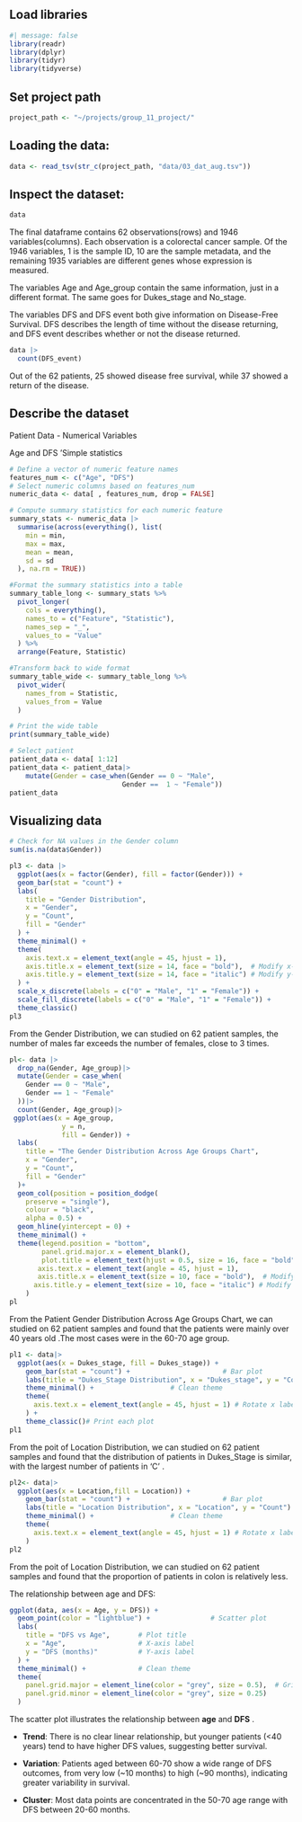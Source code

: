 ## Load libraries

```r
#| message: false
library(readr)
library(dplyr)
library(tidyr)
library(tidyverse)
```

## Set project path

```r
project_path <- "~/projects/group_11_project/"
```

## Loading the data:

```r
data <- read_tsv(str_c(project_path, "data/03_dat_aug.tsv"))
```

## Inspect the dataset:

```r
data
```

The final dataframe contains 62 observations(rows) and 1946 variables(columns). Each observation is a colorectal cancer sample. Of the 1946 variables, 1 is the sample ID, 10 are the sample metadata, and the remaining 1935 variables are different genes whose expression is measured.

The variables Age and Age_group contain the same information, just in a different format. The same goes for Dukes_stage and No_stage.

The variables DFS and DFS event both give information on Disease-Free Survival. DFS describes the length of time without the disease returning, and DFS event describes whether or not the disease returned.

```r
data |>
  count(DFS_event)
```

Out of the 62 patients, 25 showed disease free survival, while 37 showed a return of the disease.

## Describe the dataset

Patient Data - Numerical Variables

Age and DFS 'Simple statistics

```r
# Define a vector of numeric feature names
features_num <- c("Age", "DFS")
# Select numeric columns based on features_num
numeric_data <- data[ , features_num, drop = FALSE]

# Compute summary statistics for each numeric feature
summary_stats <- numeric_data |>
  summarise(across(everything(), list(
    min = min,
    max = max,
    mean = mean,
    sd = sd
  ), na.rm = TRUE))

#Format the summary statistics into a table
summary_table_long <- summary_stats %>%
  pivot_longer(
    cols = everything(),
    names_to = c("Feature", "Statistic"),
    names_sep = "_",
    values_to = "Value"
  ) %>%
  arrange(Feature, Statistic)

#Transform back to wide format
summary_table_wide <- summary_table_long %>%
  pivot_wider(
    names_from = Statistic,
    values_from = Value
  )

# Print the wide table
print(summary_table_wide)
```

```r
# Select patient 
patient_data <- data[ 1:12]
patient_data <- patient_data|>
    mutate(Gender = case_when(Gender == 0 ~ "Male",
                            Gender ==  1 ~ "Female"))
patient_data
```

## Visualizing data

```r
# Check for NA values in the Gender column
sum(is.na(data$Gender))
```

```r
pl3 <- data |>
  ggplot(aes(x = factor(Gender), fill = factor(Gender))) + 
  geom_bar(stat = "count") +
  labs(
    title = "Gender Distribution", 
    x = "Gender", 
    y = "Count", 
    fill = "Gender"
  ) +
  theme_minimal() +
  theme(
    axis.text.x = element_text(angle = 45, hjust = 1), 
    axis.title.x = element_text(size = 14, face = "bold"),  # Modify x-axis title font size and make it bold
    axis.title.y = element_text(size = 14, face = "italic") # Modify y-axis title font size and make it italic
  ) +
  scale_x_discrete(labels = c("0" = "Male", "1" = "Female")) + 
  scale_fill_discrete(labels = c("0" = "Male", "1" = "Female")) +
  theme_classic()
pl3
```

From the Gender Distribution, we can studied on 62 patient samples, the number of males far exceeds the number of females, close to 3 times.

```r
pl<- data |>
  drop_na(Gender, Age_group)|>
  mutate(Gender = case_when(
    Gender == 0 ~ "Male",
    Gender == 1 ~ "Female"
  ))|>
  count(Gender, Age_group)|>
 ggplot(aes(x = Age_group,
             y = n,
             fill = Gender)) +
  labs(
    title = "The Gender Distribution Across Age Groups Chart", 
    x = "Gender", 
    y = "Count", 
    fill = "Gender"
  )+
  geom_col(position = position_dodge(
    preserve = "single"),
    colour = "black",
    alpha = 0.5) +
  geom_hline(yintercept = 0) +
  theme_minimal() +
  theme(legend.position = "bottom",
        panel.grid.major.x = element_blank(),
        plot.title = element_text(hjust = 0.5, size = 16, face = "bold"),
       axis.text.x = element_text(angle = 45, hjust = 1), 
       axis.title.x = element_text(size = 10, face = "bold"),  # Modify x-axis title font size and make it bold
      axis.title.y = element_text(size = 10, face = "italic") # Modify y-axis title font size and make it italic
    )
pl
```

From the Patient Gender Distribution Across Age Groups Chart, we can studied on 62 patient samples and found that the patients were mainly over 40 years old .The most cases were in the 60-70 age group.

```r
pl1 <- data|>
  ggplot(aes(x = Dukes_stage, fill = Dukes_stage)) +
    geom_bar(stat = "count") +                       # Bar plot
    labs(title = "Dukes_Stage Distribution", x = "Dukes_stage", y = "Count") + # Labels
    theme_minimal() +                   # Clean theme
    theme(
      axis.text.x = element_text(angle = 45, hjust = 1) # Rotate x labels for better readability
    ) +
    theme_classic()# Print each plot
pl1
```

From the poit of Location Distribution, we can studied on 62 patient samples and found that the distribution of patients in Dukes_Stage is similar, with the largest number of patients in ‘C’ .

```r
pl2<- data|>
  ggplot(aes(x = Location,fill = Location)) +
    geom_bar(stat = "count") +                       # Bar plot
    labs(title = "Location Distribution", x = "Location", y = "Count") + # Labels
    theme_minimal() +                   # Clean theme
    theme(
      axis.text.x = element_text(angle = 45, hjust = 1) # Rotate x labels for better readability
    ) 
pl2
```

From the poit of Location Distribution, we can studied on 62 patient samples and found that the proportion of patients in colon is relatively less.

The relationship between age and DFS:

```r
ggplot(data, aes(x = Age, y = DFS)) +
  geom_point(color = "lightblue") +               # Scatter plot
  labs(
    title = "DFS vs Age",       # Plot title
    x = "Age",                  # X-axis label
    y = "DFS (months)"          # Y-axis label
  ) +
  theme_minimal() +             # Clean theme
  theme(
    panel.grid.major = element_line(color = "grey", size = 0.5),  # Grid lines
    panel.grid.minor = element_line(color = "grey", size = 0.25)
  )
```

The scatter plot illustrates the relationship between **age** and **DFS** .

-   **Trend**: There is no clear linear relationship, but younger patients (\<40 years) tend to have higher DFS values, suggesting better survival.

-   **Variation**: Patients aged between 60-70 show a wide range of DFS outcomes, from very low (\~10 months) to high (\~90 months), indicating greater variability in survival.

-   **Cluster**: Most data points are concentrated in the 50-70 age range with DFS between 20-60 months.
